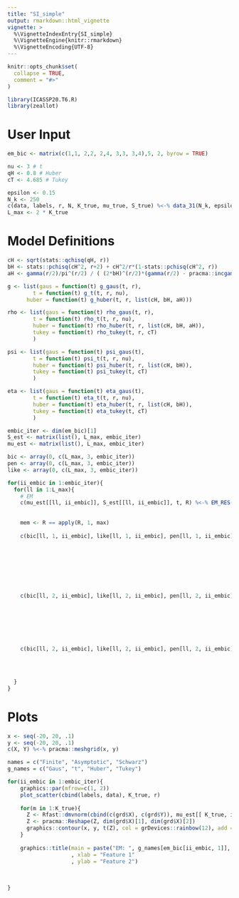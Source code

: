 ```yaml
---
title: "SI_simple"
output: rmarkdown::html_vignette
vignette: >
  %\VignetteIndexEntry{SI_simple}
  %\VignetteEngine{knitr::rmarkdown}
  %\VignetteEncoding{UTF-8}
---
```


```r
knitr::opts_chunk$set(
  collapse = TRUE,
  comment = "#>"
)
```

```r
library(ICASSP20.T6.R)
library(zeallot)
```

# User Input
```r
em_bic <- matrix(c(1,1, 2,2, 2,4, 3,3, 3,4),5, 2, byrow = TRUE)

nu <- 3 # t
qH <- 0.8 # Huber
cT <- 4.685 # Tukey

epsilon <- 0.15
N_k <- 250
c(data, labels, r, N, K_true, mu_true, S_true) %<-% data_31(N_k, epsilon)
L_max <- 2 * K_true

```

# Model Definitions

```r
cH <- sqrt(stats::qchisq(qH, r))
bH <- stats::pchisq(cH^2, r+2) + cH^2/r*(1-stats::pchisq(cH^2, r))
aH <- gamma(r/2)/pi^(r/2) / ( (2*bH)^(r/2)*(gamma(r/2) - pracma::incgam(r/2, cH^2/(2*bH))) + (2*bH*cH^2*exp(-cH^2/(2*bH)))/(cH^2 - bH * r))

g <- list(gaus = function(t) g_gaus(t, r),
        t = function(t) g_t(t, r, nu),
      huber = function(t) g_huber(t, r, list(cH, bH, aH)))

rho <- list(gaus = function(t) rho_gaus(t, r),
        t = function(t) rho_t(t, r, nu),
        huber = function(t) rho_huber(t, r, list(cH, bH, aH)),
        tukey = function(t) rho_tukey(t, r, cT)
        )

psi <- list(gaus = function(t) psi_gaus(t),
        t = function(t) psi_t(t, r, nu),
        huber = function(t) psi_huber(t, r, list(cH, bH)),
        tukey = function(t) psi_tukey(t, cT)
        )

eta <- list(gaus = function(t) eta_gaus(t),
        t = function(t) eta_t(t, r, nu),
        huber = function(t) eta_huber(t, r, list(cH, bH)),
        tukey = function(t) eta_tukey(t, cT)
        )
```

```r
embic_iter <- dim(em_bic)[1]
S_est <- matrix(list(), L_max, embic_iter)
mu_est <- matrix(list(), L_max, embic_iter)

bic <- array(0, c(L_max, 3, embic_iter))
pen <- array(0, c(L_max, 3, embic_iter))
like <- array(0, c(L_max, 3, embic_iter))

for(ii_embic in 1:embic_iter){
  for(ll in 1:L_max){
    # EM
    c(mu_est[[ll, ii_embic]], S_est[[ll, ii_embic]], t, R) %<-% EM_RES(data, ll, g[[em_bic[ii_embic, 1]]]
                                                                       , psi[[em_bic[ii_embic, 1]]])
    
    mem <- R == apply(R, 1, max)
    
    c(bic[ll, 1, ii_embic], like[ll, 1, ii_embic], pen[ll, 1, ii_embic]) %<-% BIC_F(data
                                                                                    , S_est[[ll, ii_embic]]
                                                                                    , mu_est[[ll, ii_embic]]
                                                                                    , t
                                                                                    , mem
                                                                                    , rho[[em_bic[ii_embic, 2]]]
                                                                                    , psi[[em_bic[ii_embic, 2]]]
                                                                                    , eta[[em_bic[ii_embic, 2]]])
    
    c(bic[ll, 2, ii_embic], like[ll, 2, ii_embic], pen[ll, 2, ii_embic]) %<-% BIC_A(S_est[[ll, ii_embic]]
                                                                                    , t
                                                                                    , mem
                                                                                    , rho[[em_bic[ii_embic, 2]]]
                                                                                    , psi[[em_bic[ii_embic, 2]]]
                                                                                    , eta[[em_bic[ii_embic, 2]]] 
                                                                                    )
    
    c(bic[ll, 2, ii_embic], like[ll, 2, ii_embic], pen[ll, 2, ii_embic]) %<-% BIC_A(S_est[[ll, ii_embic]]
                                                                                    , t
                                                                                    , mem
                                                                                    , rho[[em_bic[ii_embic, 2]]]
                                                                                    )
  }
}
```

# Plots
```r
x <- seq(-20, 20, .1)
y <- seq(-20, 20, .1)
c(X, Y) %<-% pracma::meshgrid(x, y)

names = c("Finite", "Asymptotic", "Schwarz")
g_names = c("Gaus", "t", "Huber", "Tukey")

for(ii_embic in 1:embic_iter){
    graphics::par(mfrow=c(1, 2))
    plot_scatter(cbind(labels, data), K_true, r)
    
    for(m in 1:K_true){
      Z <- Rfast::dmvnorm(cbind(c(grd$X), c(grd$Y)), mu_est[[ K_true, ii_embic]][, m], S_est[[K_true, ii_embic]][,,m])
      Z <- pracma::Reshape(Z, dim(grd$X)[1], dim(grd$X)[2])
      graphics::contour(x, y, t(Z), col = grDevices::rainbow(12), add = TRUE)
    }
    
    graphics::title(main = paste("EM: ", g_names[em_bic[ii_embic, 1]], " at K = ", toString(K_true))
                    , xlab = "Feature 1"
                    , ylab = "Feature 2")
    
    
    
}
```

